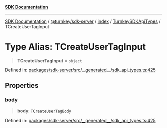 [**SDK Documentation**](../../../../../../README.mdx)

***

[SDK Documentation](../../../../../../packages.mdx) / [@turnkey/sdk-server](../../../../README.mdx) / [index](../../../README.mdx) / [TurnkeySDKApiTypes](../README.mdx) / TCreateUserTagInput

# Type Alias: TCreateUserTagInput

> **TCreateUserTagInput** = `object`

Defined in: [packages/sdk-server/src/\_\_generated\_\_/sdk\_api\_types.ts:425](https://github.com/tkhq/sdk/blob/078f5423e923fbd1d7fd39440402d7f01d09c3d0/packages/sdk-server/src/__generated__/sdk_api_types.ts#L425)

## Properties

### body

> **body**: [`TCreateUserTagBody`](TCreateUserTagBody.mdx)

Defined in: [packages/sdk-server/src/\_\_generated\_\_/sdk\_api\_types.ts:425](https://github.com/tkhq/sdk/blob/078f5423e923fbd1d7fd39440402d7f01d09c3d0/packages/sdk-server/src/__generated__/sdk_api_types.ts#L425)
